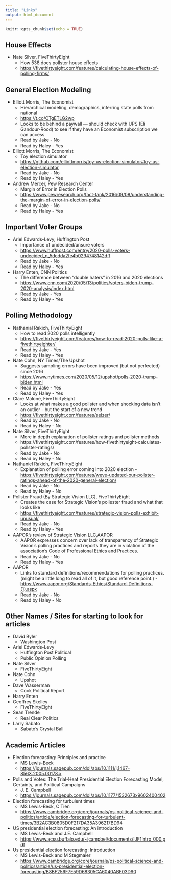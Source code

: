 ```yaml
---
title: "Links"
output: html_document
---
```


```r
knitr::opts_chunk$set(echo = TRUE)
```

## House Effects
* Nate Silver, FiveThirtyEight
    - How 538 does pollster house effects
    - <https://fivethirtyeight.com/features/calculating-house-effects-of-polling-firms/>

## General Election Modeling
* Elliott Morris, The Economist
    - Hierarchical modeling, demographics, inferring state polls from national
    - <https://t.co/OTgETLG2wp>
    - Looks to be behind a paywall --- should check with UPS (Eli Gandour-Rood) to see if they have an Economist subscription we can access
    - Read by Jake - No
    - Read by Haley - Yes
* Elliott Morris, The Economist
  - Toy election simulator
  - <https://github.com/elliottmorris/toy-us-election-simulator#toy-us-election-simulator>
  - Read by Jake - No
  - Read by Haley - Yes
* Andrew Mercer, Pew Research Center
  - Margin of Error in Election Polls
  - <https://www.pewresearch.org/fact-tank/2016/09/08/understanding-the-margin-of-error-in-election-polls/>
  - Read by Jake - No
  - Read by Haley - Yes

## Important Voter Groups 
* Ariel Edwards-Levy, Huffington Post
  - Importance of undecided/unsure voters
  - <https://www.huffpost.com/entry/2020-polls-voters-undecided_n_5dcdda2fe4b0294748142dff>
  - Read by Jake - No
  - Read by Haley - Yes  
* Harry Enten, CNN Politics
  - The difference between "double haters" in 2016 and 2020 elections
  - <https://www.cnn.com/2020/05/13/politics/voters-biden-trump-2020-analysis/index.html>
  - Read by Jake - Yes
  - Read by Haley - Yes

## Polling Methodology
* Nathanial Rakich, FiveThirtyEight
  - How to read 2020 polls intelligently
  - <https://fivethirtyeight.com/features/how-to-read-2020-polls-like-a-fivethirtyeighter/>
  - Read by Jake - Yes
  - Read by Haley - Yes
* Nate Cohn, NY Times/The Upshot
  - Suggests sampling errors have been improved (but not perfected) since 2016
  - <https://www.nytimes.com/2020/05/12/upshot/polls-2020-trump-biden.html>
  - Read by Jake - Yes
  - Read by Haley - Yes
* Clare Malone, FiveThirtyEight
  - Looks at what makes a good pollster and when shocking data isn't an outlier - but the start of a new trend
  - <https://fivethirtyeight.com/features/selzer/>
  - Read by Jake - No
  - Read by Haley - No
* Nate Silver, FiveThirtyEight 
  - More in depth explanation of pollster ratings and pollster methods
  - https://fivethirtyeight.com/features/how-fivethirtyeight-calculates-pollster-ratings/
  - Read by Jake - No
  - Read by Haley - No
* Nathaniel Rakich, FiveThirtyEight
  - Explanation of polling error coming into 2020 election 
  -<https://fivethirtyeight.com/features/weve-updated-our-pollster-ratings-ahead-of-the-2020-general-election/>
  - Read by Jake - No
  - Read by Haley - No  
* Pollster Fraud (By Strategic Vision LLC), FiveThirtyEight
  - Creates the case for Strategic Vision's pollester fraud and what that looks like
  - <https://fivethirtyeight.com/features/strategic-vision-polls-exhibit-unusual/>
  - Read by Jake - No
  - Read by Haley - Yes
* AAPOR's review of Strategic Vision LLC,AAPOR
  - AAPOR expresses concern over lack of transparency of Strategic Vision's polling practices and reports they are in violation of the association’s Code of Professional Ethics and Practices.
  - Read by Jake - No
  - Read by Haley - Yes
* AAPOR
  - Links to standard definitions/recommendations for polling practices. (might be a little long to read all of it, but good reference point.)
  -<https://www.aapor.org/Standards-Ethics/Standard-Definitions-(1).aspx>
  - Read by Jake - No
  - Read by Haley - No   

## Other Names / Sites for starting to look for articles
* David Byler
    - Washington Post
* Ariel Edwards-Levy
    - Huffington Post Political
    - Public Opinion Polling
* Nate Silver
    - FiveThirtyEight
* Nate Cohn
    - Upshot
* Dave Wasserman
    - Cook Political Report
* Harry Enten
* Geoffrey Skelley
    - FiveThirtyEight
* Sean Trende
    - Real Clear Politics
* Larry Sabato
    - Sabato's Crystal Ball
    
    
    
    
## Academic Articles
* Election forecasting: Principles and practice
    - MS Lewis-Beck
    - <https://journals.sagepub.com/doi/abs/10.1111/j.1467-856X.2005.00178.x>
* Polls and Votes: The Trial-Heat Presidential Election Forecasting Model, Certainty, and Political Campaigns
    - J. E. Campbell
    - <https://journals.sagepub.com/doi/abs/10.1177/1532673x9602400402>
* Election forecasting for turbulent times
    - MS Lewis-Beck, C Tien
    - <https://www.cambridge.org/core/journals/ps-political-science-and-politics/article/election-forecasting-for-turbulent-times/3B2AC3B0805D0F217DA35A396217BD94>
* US presidential election forecasting: An introduction
    - MS Lewis-Beck and J.E. Campbell
    - <https://www.acsu.buffalo.edu/~jcampbel/documents/IJF1Intro_000.pdf>
* Us presidential election forecasting: Introduction
    - MS Lewis-Beck and M Stegmaier
    - <https://www.cambridge.org/core/journals/ps-political-science-and-politics/article/us-presidential-election-forecasting/B8BF256F7E59D68305CA6040ABF03D90>
